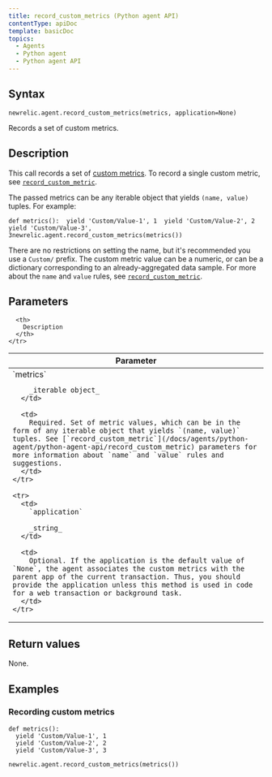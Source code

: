 ```yaml
---
title: record_custom_metrics (Python agent API)
contentType: apiDoc
template: basicDoc
topics:
  - Agents
  - Python agent
  - Python agent API
---
```


## Syntax

```
newrelic.agent.record_custom_metrics(metrics, application=None)
```

Records a set of custom metrics.

## Description

This call records a set of [custom metrics](/docs/agents/manage-apm-agents/agent-data/custom-metrics). To record a single custom metric, see [`record_custom_metric`](/docs/agents/python-agent/python-agent-api/record_custom_metric).

The passed metrics can be any iterable object that yields `(name, value)` tuples. For example:

```
def metrics():  yield 'Custom/Value-1', 1  yield 'Custom/Value-2', 2  yield 'Custom/Value-3', 3newrelic.agent.record_custom_metrics(metrics())
```

There are no restrictions on setting the name, but it's recommended you use a `Custom/` prefix. The custom metric value can be a numeric, or can be a dictionary corresponding to an already-aggregated data sample. For more about the `name` and `value` rules, see [`record_custom_metric`](/docs/agents/python-agent/python-agent-api/record_custom_metric).

## Parameters

<Table>
  <thead>
    <tr>
      <th width="25%">
        Parameter
      </th>

      <th>
        Description
      </th>
    </tr>
  </thead>

  <tbody>
    <tr>
      <td>
        `metrics`

        _iterable object_
      </td>

      <td>
        Required. Set of metric values, which can be in the form of any iterable object that yields `(name, value)` tuples. See [`record_custom_metric`](/docs/agents/python-agent/python-agent-api/record_custom_metric) parameters for more information about `name` and `value` rules and suggestions.
      </td>
    </tr>

    <tr>
      <td>
        `application`

        _string_
      </td>

      <td>
        Optional. If the application is the default value of `None`, the agent associates the custom metrics with the parent app of the current transaction. Thus, you should provide the application unless this method is used in code for a web transaction or background task.
      </td>
    </tr>
  </tbody>
</Table>

## Return values

None.

## Examples

### Recording custom metrics

```
def metrics():
  yield 'Custom/Value-1', 1
  yield 'Custom/Value-2', 2
  yield 'Custom/Value-3', 3

newrelic.agent.record_custom_metrics(metrics())
```
